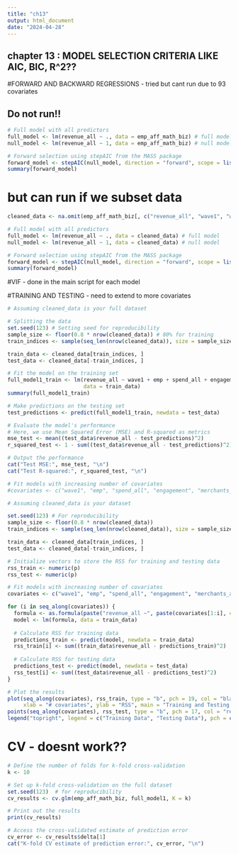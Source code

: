 ```yaml
---
title: "ch13"
output: html_document
date: "2024-04-28"
---
```


## chapter 13 : MODEL SELECTION CRITERIA LIKE AIC, BIC, R^2?? 

#FORWARD AND BACKWARD REGRESSIONS - tried but cant run due to 93 covariates

## Do not run!!

```r
# Full model with all predictors
full_model <- lm(revenue_all ~ ., data = emp_aff_math_biz) # full model
null_model <- lm(revenue_all ~ 1, data = emp_aff_math_biz) # null model

# Forward selection using stepAIC from the MASS package
forward_model <- stepAIC(null_model, direction = "forward", scope = list(upper = full_model, lower = null_model))
summary(forward_model)
```

# but can run if we subset data 

```r
cleaned_data <- na.omit(emp_aff_math_biz[, c("revenue_all", "wave1", "wave2", "emp", "spend_all", "engagement", "merchants_all", "NE", "W", "S")]) #3020 obs

# Full model with all predictors
full_model <- lm(revenue_all ~ ., data = cleaned_data) # full model
null_model <- lm(revenue_all ~ 1, data = cleaned_data) # null model

# Forward selection using stepAIC from the MASS package
forward_model <- stepAIC(null_model, direction = "forward", scope = list(upper = full_model, lower = null_model))
summary(forward_model)
```

#VIF - done in the main script for each model

#TRAINING AND TESTING - need to extend to more covariates

```r
# Assuming cleaned_data is your full dataset

# Splitting the data
set.seed(123) # Setting seed for reproducibility
sample_size <- floor(0.8 * nrow(cleaned_data)) # 80% for training
train_indices <- sample(seq_len(nrow(cleaned_data)), size = sample_size)

train_data <- cleaned_data[train_indices, ]
test_data <- cleaned_data[-train_indices, ]

# Fit the model on the training set
full_model1_train <- lm(revenue_all ~ wave1 + emp + spend_all + engagement + merchants_all + NE + W + S, 
                        data = train_data)
summary(full_model1_train)

# Make predictions on the testing set
test_predictions <- predict(full_model1_train, newdata = test_data)

# Evaluate the model's performance
# Here, we use Mean Squared Error (MSE) and R-squared as metrics
mse_test <- mean((test_data$revenue_all - test_predictions)^2)
r_squared_test <- 1 - sum((test_data$revenue_all - test_predictions)^2) / sum((test_data$revenue_all - mean(test_data$revenue_all))^2)

# Output the performance
cat("Test MSE:", mse_test, "\n")
cat("Test R-squared:", r_squared_test, "\n")
```

```r
# Fit models with increasing number of covariates
#covariates <- c("wave1", "emp", "spend_all", "engagement", "merchants_all", "NE", "W", "S", "spend_durables", "spend_nondurables", "spend_inperson", "badges", "merchants_professional", "revenue_professional", "merchants_retail", "revenue_retail")

# Assuming cleaned_data is your dataset

set.seed(123) # For reproducibility
sample_size <- floor(0.8 * nrow(cleaned_data))
train_indices <- sample(seq_len(nrow(cleaned_data)), size = sample_size)

train_data <- cleaned_data[train_indices, ]
test_data <- cleaned_data[-train_indices, ]

# Initialize vectors to store the RSS for training and testing data
rss_train <- numeric(p)
rss_test <- numeric(p)

# Fit models with increasing number of covariates
covariates <- c("wave1", "emp", "spend_all", "engagement", "merchants_all", "NE", "W", "S") # Order covariates by importance if possible

for (i in seq_along(covariates)) {
  formula <- as.formula(paste("revenue_all ~", paste(covariates[1:i], collapse = "+")))
  model <- lm(formula, data = train_data)
  
  # Calculate RSS for training data
  predictions_train <- predict(model, newdata = train_data)
  rss_train[i] <- sum((train_data$revenue_all - predictions_train)^2)
  
  # Calculate RSS for testing data
  predictions_test <- predict(model, newdata = test_data)
  rss_test[i] <- sum((test_data$revenue_all - predictions_test)^2)
}

# Plot the results
plot(seq_along(covariates), rss_train, type = "b", pch = 19, col = "black", ylim = c(min(c(rss_train, rss_test)), max(c(rss_train, rss_test))),
     xlab = "# covariates", ylab = "RSS", main = "Training and Testing Errors")
points(seq_along(covariates), rss_test, type = "b", pch = 17, col = "red")
legend("topright", legend = c("Training Data", "Testing Data"), pch = c(19, 17), col = c("black", "red"))

```

# CV - doesnt work??

```r
# Define the number of folds for k-fold cross-validation
k <- 10

# Set up k-fold cross-validation on the full dataset
set.seed(123)  # for reproducibility
cv_results <- cv.glm(emp_aff_math_biz, full_model1, K = k)

# Print out the results
print(cv_results)

# Access the cross-validated estimate of prediction error
cv_error <- cv_results$delta[1]
cat("K-fold CV estimate of prediction error:", cv_error, "\n")
```
